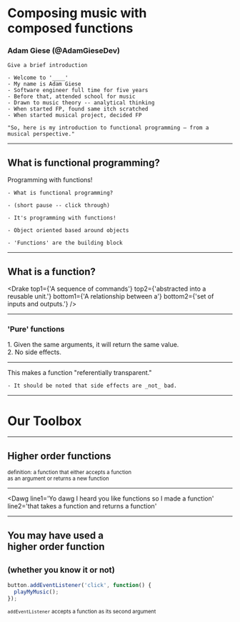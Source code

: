 
<Head>
  <title>Composing music with composed functions</title>
  <style>@import url('https://fonts.googleapis.com/css?family=Anton')</style>
</Head>

# Composing music with <br />composed functions
### Adam Giese (@AdamGieseDev)

```notes
Give a brief introduction

- Welcome to '____'
- My name is Adam Giese
- Software engineer full time for five years
- Before that, attended school for music
- Drawn to music theory -- analytical thinking
- When started FP, found same itch scratched
- When started musical project, decided FP

"So, here is my introduction to functional programming — from a musical perspective."
```

---

## What is functional programming?
<Appear>
  Programming with functions!
</Appear>

```notes
- What is functional programming?

- (short pause -- click through)

- It's programming with functions!

- Object oriented based around objects

- 'Functions' are the building block
```

---

## What is a function?
<Drake
  top1={'A sequence of commands'}
  top2={'abstracted into a reusable unit.'}
  bottom1={'A relationship between a'}
  bottom2={'set of inputs and outputs.'}
/>

---

### 'Pure' functions

<Appear>
  <div>1. Given the same arguments, it will return the same value.</div>
  <div>2. No side effects.</div>
  <div><hr />This makes a function "referentially transparent."</div>
</Appear>

```notes
- It should be noted that side effects are _not_ bad.
```

---

# Our Toolbox

---

## Higher order functions

<Small>definition: a function that either accepts a function <br />as an argument or returns a new function</Small>

---
<Dawg
  line1='Yo dawg I heard you like functions so I made a function'
  line2='that takes a function and returns a function'
>
</Dawg>

---
## You may have used a <br />higher order function
<small>(whether you know it or not)</small>
---
```js
button.addEventListener('click', function() {
  playMyMusic();
});
```
<Small><code>addEventListener</code> accepts a function as its second argument</Small>
